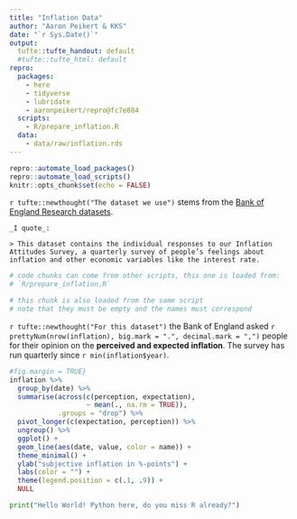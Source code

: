 ```yaml
---
title: "Inflation Data"
author: "Aaron Peikert & KKS"
date: "`r Sys.Date()`"
output:
  tufte::tufte_handout: default
  #tufte::tufte_html: default
repro:
  packages:
    - here
    - tidyverse
    - lubridate
    - aaronpeikert/repro@fc7e884
  scripts:
    - R/prepare_inflation.R
  data:
    - data/raw/inflation.rds
---
```


```r
repro::automate_load_packages()
repro::automate_load_scripts()
knitr::opts_chunk$set(echo = FALSE)
```

`r tufte::newthought("The dataset we use")` stems from the [Bank of England Research datasets](https://www.bankofengland.co.uk/statistics/research-datasets).

```marginfigure
_I quote_:

> This dataset contains the individual responses to our Inflation Attitudes Survey, a quarterly survey of people’s feelings about inflation and other economic variables like the interest rate. 

```

```r
# code chunks can come from other scripts, this one is loaded from:
# `R/prepare_inflation.R`
```

```r
# this chunk is also loaded from the same script
# note that they must be empty and the names must correspond
```

`r tufte::newthought("For this dataset")` the Bank of England asked `r prettyNum(nrow(inflation), big.mark = ".", decimal.mark = ",")` people for their opinion on the **perceived and expected inflation**.
The survey has run quarterly since `r min(inflation$year)`.

```r
#fig.margin = TRUE}
inflation %>% 
  group_by(date) %>% 
  summarise(across(c(perception, expectation),
                   ~ mean(., na.rm = TRUE)),
            .groups = "drop") %>% 
  pivot_longer(c(expectation, perception)) %>% 
  ungroup() %>% 
  ggplot() +
  geom_line(aes(date, value, color = name)) +
  theme_minimal() +
  ylab("subjective inflation in %-points") +
  labs(color = "") +
  theme(legend.position = c(.1, .9)) +
  NULL
```

```python
print("Hello World! Python here, do you miss R already?")
```

